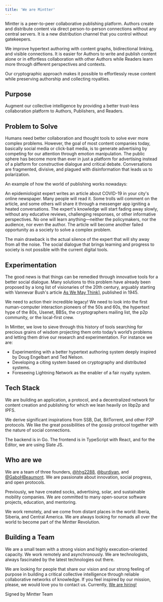 ```yaml
---
title: 'We are Mintter'
---
```

Mintter is a peer-to-peer collaborative publishing platform. Authors create and distribute content via direct person-to-person connections without any central servers. It is a new distribution channel that you control without gatekeepers.

We improve hypertext authoring with content graphs, bidirectional linking, and visible connections. It is easier for Authors to write and publish content alone or in effortless collaboration with other Authors while Readers learn more through different perspectives and contexts.

Our cryptographic approach makes it possible to effortlessly reuse content while preserving authorship and collecting royalties.

## Purpose

Augment our collective intelligence by providing a better trust-less collaboration platform to Authors, Publishers, and Readers.
## Problem to Solve

Humans need better collaboration and thought tools to solve ever more complex problems. However, the goal of most content companies today, basically social media or click-bait media, is to generate advertising by competing for our attention through emotion manipulation. The public sphere has become more than ever in just a platform for advertising instead of a platform for constructive dialogue and critical debate. Conversations are fragmented, divisive, and plagued with disinformation that leads us to polarization.

An example of how the world of publishing works nowadays:

An epidemiologist expert writes an article about COVID-19 in your city's online newspaper. Many people will read it. Some trolls will comment on the article, and some others will share it through a messenger app igniting a heated conversations. The expert's knowledge will start fading away slowly, without any educative reviews, challenging responses, or other informative perspectives. No one will learn anything—neither the policymakers, nor the audience, nor even the author. The article will become another failed opportunity as a society to solve a complex problem.

The main drawback is the actual silence of the expert that will shy away from all the noise. The social dialogue that brings learning and progress to society is not possible with the current digital tools.

## Experimentation

The good news is that things can be remedied through innovative tools for a better social dialogue. Many solutions to this problem have already been proposed by a long list of visionaries of the 20th century, arguably starting with Vannevar Bush's article <a href="https://www.theatlantic.com/magazine/archive/1945/07/as-we-may-think/303881/" target="_blank" >As We May Think]</a>, published in 1945.

We need to action their incredible legacy! We need to look into the first numan-computer interaction pioneers of the 50s and 60s, the hypertext hype of the 80s, Usenet, BBSs, the cryptographers mailing list, the p2p community, or the local-first crew.

In Mintter, we love to sieve through this history of tools searching for precious grains of wisdom projecting them onto today’s world’s problems and letting them drive our research and experimentation. For instance we are:

- Experimenting with a better hypertext authoring system deeply inspired by Doug Engelbart and Ted Nelson.
- Developing a citing system based on cryptography and distributed systems.
- Foreseeing Lightning Network as the enabler of a fair royalty system.

## Tech Stack

We are building an application, a protocol, and a decentralized network for content creation and publishing for which we lean heavily on libp2p and IPFS.

We derive significant inspirations from SSB, Dat, BitTorrent, and other P2P protocols. We like the great possibilities of the gossip protocol together with the nature of social connections.

The backend is in Go. The frontend is in TypeScript with React, and for the Editor, we are using Slate JS.

## Who are we
We are a team of three founders, [@hhg2288](https://twitter.com/hhg2288), [@burdiyan](), and [@GaboHBeaumont](https://twitter.com/GaboHBeaumont). We are passionate about innovation, social progress, and open protocols.

Previously, we have created socks, advertising, solar, and sustainable mobility companies. We are committed to many open-source software projects, education, and mentoring.

We work remotely, and we come from distant places in the world: Iberia, Siberia, and Central America. We are always looking for nomads all over the world to become part of the Mintter Revolution. 

## Building a Team
We are a small team with a strong vision and highly execution-oriented capacity. We work remotely and asynchronously. We are technologists, always fascinated by the latest technologies out there.

We are looking for people that share our vision and our strong feeling of purpose in building a critical collective intelligence through reliable collaborative networks of knowledge. If you feel inspired by our mission, please, we would love you to contact us. Currently, [We are hiring!](/hiring) 

Signed by Mintter Team